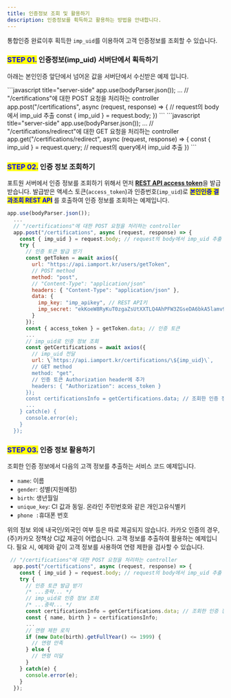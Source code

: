 ```yaml
---
title: 인증정보 조회 및 활용하기
description: 인증정보를 획득하고 활용하는 방법을 안내합니다.
---
```



통합인증 완료이후 획득한 `imp_uid`를 이용하여 고객 인증정보를 조회할 수 있습니다.

### <mark style="color:blue;">**STEP 01.**</mark> 인증정보(imp_uid) 서버단에서 획득하기

아래는 본인인증 앞단에서 넘어온 값을 서버단에서 수신받은 예제 입니다.

<Tabs>
<Tab title="Node.js(팝업방식)">
```javascript title="server-side"
app.use(bodyParser.json());
  ...
  // "/certifications"에 대한 POST 요청을 처리하는 controller
  app.post("/certifications", async (request, response) => {
    // request의 body에서 imp_uid 추출
    const { imp_uid } = request.body; 
})
```

</Tab>

<Tab title="Node.js(리디렉션 방식)">
```javascript title="server-side"
app.use(bodyParser.json());
  ...
  // "/certifications/redirect"에 대한 GET 요청을 처리하는 controller
  app.get("/certifications/redirect", async (request, response) => {
    const { imp_uid } = request.query; // request의 query에서 imp_uid 추출
})
```

</Tab>
</Tabs>

### <mark style="color:blue;">**STEP 02.**</mark> 인증 정보 조회하기

포트원 서버에서 인증 정보를 조회하기 위해서 먼저 [**REST API access token**](../../api/rest-api-access-token)을 발급받습니다. 발급받은 액세스 토큰(`access_token`)과 인증번호(`imp_uid`)로 <mark style="color:blue;">**본인인증 결과조회 REST API**</mark> 를 호출하여 인증 정보를 조회하는 예제입니다.

```javascript title="server-side(Node.js)"
app.use(bodyParser.json());
  ...
  // "/certifications"에 대한 POST 요청을 처리하는 controller
  app.post("/certifications", async (request, response) => {
    const { imp_uid } = request.body; // request의 body에서 imp_uid 추출
    try {
      // 인증 토큰 발급 받기
      const getToken = await axios({
        url: "https://api.iamport.kr/users/getToken",
        // POST method
        method: "post",
        // "Content-Type": "application/json"
        headers: { "Content-Type": "application/json" },
        data: {
          imp_key: "imp_apikey", // REST API키
          imp_secret: "ekKoeW8RyKuT0zgaZsUtXXTLQ4AhPFW3ZGseDA6bkA5lamv9OqDMnxyeB9wqOsuO9W3Mx9YSJ4dTqJ3f" // REST API Secret
        }
      });
      const { access_token } = getToken.data; // 인증 토큰
      ...
      // imp_uid로 인증 정보 조회
      const getCertifications = await axios({
        // imp_uid 전달
        url: \`https://api.iamport.kr/certifications/\${imp_uid}\`,
        // GET method
        method: "get",
        // 인증 토큰 Authorization header에 추가
        headers: { "Authorization": access_token }
      });
      const certificationsInfo = getCertifications.data; // 조회한 인증 정보
      ...
    } catch(e) {
      console.error(e);
    }
  });
```

### <mark style="color:blue;">**STEP 03.**</mark> 인증 정보 활용하기

조회한 인증 정보에서 다음의 고객 정보를 추출하는 서비스 코드 예제입니다.

- `name`: 이름
- `gender`: 성별(지원예정)
- `birth`: 생년월일
- `unique_key`: CI 값과 동일. 온라인 주민번호와 같은 개인고유식별키
- `phone :`휴대폰 번호

<Hint style="info">
위의 정보 외에 내국인/외국인 여부 등은 따로 제공되지 않습니다. 카카오 인증의 경우, (주)카카오 정책상 CI값 제공이 어렵습니다. 고객 정보를 추출하여 활용하는 예제입니다. 필요 시, 예제와 같이 고객 정보를 사용하여 연령 제한을 검사할 수 있습니다.

</Hint>

```javascript title="Node.js"
 // "/certifications"에 대한 POST 요청을 처리하는 controller
  app.post("/certifications", async (request, response) => {
    const { imp_uid } = request.body; // request의 body에서 imp_uid 추출
    try {
      // 인증 토큰 발급 받기
      /* ...중략... */
      // imp_uid로 인증 정보 조회
      /* ...중략... */
      const certificationsInfo = getCertifications.data; // 조회한 인증 정보
      const { name, birth } = certificationsInfo;
      ...
      // 연령 제한 로직
      if (new Date(birth).getFullYear() <= 1999) {
        // 연령 만족
      } else {
        // 연령 미달
      }
    } catch(e) {
      console.error(e);
    }
  });
```
